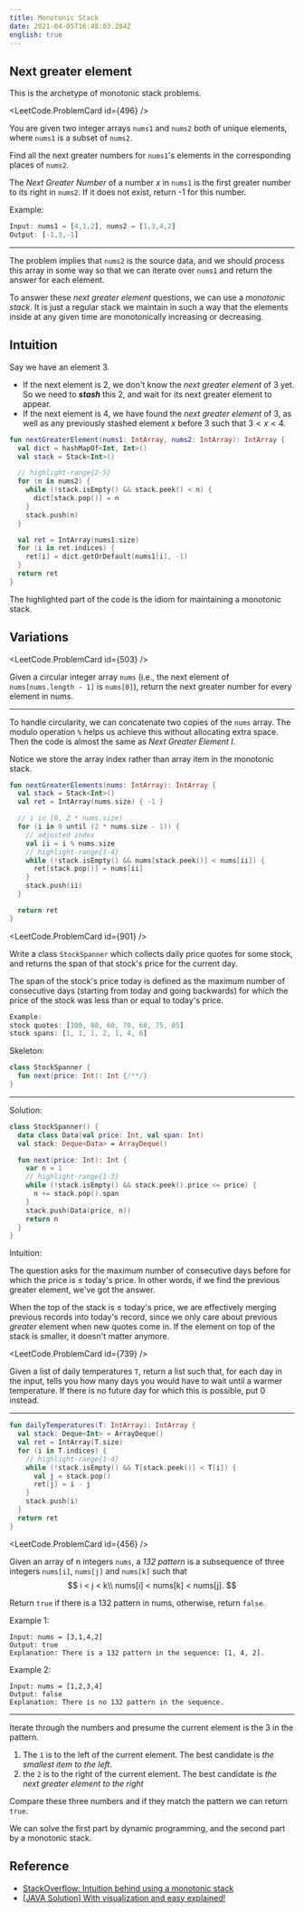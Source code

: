```yaml
---
title: Monotonic Stack
date: 2021-04-05T16:48:03.284Z
english: true
---
```



## Next greater element

This is the archetype of monotonic stack problems.

<LeetCode.ProblemCard id={496} />

You are given two integer arrays `nums1` and `nums2` both of unique elements, where `nums1` is a subset of `nums2`.

Find all the next greater numbers for `nums1`'s elements in the corresponding places of `nums2`.

The *Next Greater Number* of a number $x$ in `nums1` is the first greater number to its right in `nums2`. If it does not exist, return -1 for this number.

Example:
```javascript
Input: nums1 = [4,1,2], nums2 = [1,3,4,2]
Output: [-1,3,-1]
```

***

The problem implies that `nums2` is the source data, and we should process this array in some way
so that we can iterate over `nums1` and return the answer for each element.

To answer these *next greater element* questions,  we can use a *monotonic stack*.
It is just a regular stack we maintain in such a way that the elements inside
at any given time are monotonically increasing or decreasing.

## Intuition

Say we have an element $3$.
- If the next element is $2$, we don't know the *next greater element* of $3$ yet.
So we need to __*stash*__ this $2$, and wait for its next greater element to appear.
- If the next element is $4$, we have found the *next greater element* of $3$,
as well as any previously stashed element $x$ before $3$ such that $3 < x < 4$.

```kotlin
fun nextGreaterElement(nums1: IntArray, nums2: IntArray): IntArray {
  val dict = hashMapOf<Int, Int>()
  val stack = Stack<Int>()

  // highlight-range{2-5}
  for (n in nums2) {
    while (!stack.isEmpty() && stack.peek() < n) {
      dict[stack.pop()] = n
    }
    stack.push(n)
  }

  val ret = IntArray(nums1.size)
  for (i in ret.indices) {
    ret[i] = dict.getOrDefault(nums1[i], -1)
  }
  return ret
}
```

The highlighted part of the code is the idiom for maintaining a monotonic stack.

## Variations

<LeetCode.ProblemCard id={503} />

Given a circular integer array `nums`
(i.e., the next element of `nums[nums.length - 1]` is `nums[0]`),
return the next greater number for every element in nums.

---

To handle circularity, we can concatenate two copies of the `nums` array.
The modulo operation `%` helps us achieve this without allocating extra space.
Then the code is almost the same as *Next Greater Element I*.

Notice we store the array index rather than array item in the monotonic stack.

```kotlin
fun nextGreaterElements(nums: IntArray): IntArray {
  val stack = Stack<Int>()
  val ret = IntArray(nums.size) { -1 }

  // i in [0, 2 * nums.size)
  for (i in 0 until (2 * nums.size - 1)) {
    // adjusted index
    val ii = i % nums.size
    // highlight-range{1-4}
    while (!stack.isEmpty() && nums[stack.peek()] < nums[ii]) {
      ret[stack.pop()] = nums[ii]
    }
    stack.push(ii)
  }

  return ret
}
```


<LeetCode.ProblemCard id={901} />

Write a class `StockSpanner` which collects daily price quotes for some stock, and returns the span of that stock's price for the current day.

The span of the stock's price today is defined as the maximum number of consecutive days (starting from today and going backwards) for which the price of the stock was less than or equal to today's price.

```javascript
Example:
stock quotes: [100, 80, 60, 70, 60, 75, 85]
stock spans: [1, 1, 1, 2, 1, 4, 6]
```

Skeleton:

```kotlin
class StockSpanner {
  fun next(price: Int): Int {/**/}
}
```

***

Solution:

```kotlin
class StockSpanner() {
  data class Data(val price: Int, val span: Int)
  val stack: Deque<Data> = ArrayDeque()

  fun next(price: Int): Int {
    var n = 1
    // highlight-range{1-3}
    while (!stack.isEmpty() && stack.peek().price <= price) {
      n += stack.pop().span
    }
    stack.push(Data(price, n))
    return n
  }
}
```

Intuition:

The question asks for the maximum number of consecutive days before for which the price is $\leq$ today's price.
In other words, if we find the previous greater element, we've got the answer.

When the top of the stack is $\leq$ today's price, we are effectively merging previous records into today's record,
since we only care about previous *greater* element when new quotes come in.
If the element on top of the stack is smaller, it doesn't matter anymore.





<LeetCode.ProblemCard id={739} />

Given a list of daily temperatures `T`, return a list such that,
for each day in the input, tells you how many days you would have to wait until a warmer temperature.
If there is no future day for which this is possible, put $0$ instead.

***

```kotlin
fun dailyTemperatures(T: IntArray): IntArray {
  val stack: Deque<Int> = ArrayDeque()
  val ret = IntArray(T.size)
  for (i in T.indices) {
    // highlight-range{1-4}
    while (!stack.isEmpty() && T[stack.peek()] < T[i]) {
      val j = stack.pop()
      ret[j] = i - j
    }
    stack.push(i)
  }
  return ret
}
```

<LeetCode.ProblemCard id={456} />

Given an array of n integers `nums`, a *132 pattern* is a subsequence of three integers `nums[i]`, `nums[j]` and `nums[k]` such that
$$
i < j < k\\
nums[i] < nums[k] < nums[j].
$$

Return `true` if there is a 132 pattern in nums, otherwise, return `false`.

Example 1:
```
Input: nums = [3,1,4,2]
Output: true
Explanation: There is a 132 pattern in the sequence: [1, 4, 2].
```

Example 2:
```
Input: nums = [1,2,3,4]
Output: false
Explanation: There is no 132 pattern in the sequence.
```

***

Iterate through the numbers and presume the current element is the $3$ in the pattern.

1. The `1` is to the left of the current element. The best candidate is *the smallest item to the left*.
2. the `2` is to the right of the current element. The best candidate is *the next greater element to the right*

Compare these three numbers and if they match the pattern we can return `true`.

We can solve the first part by dynamic programming, and the second part by a monotonic stack.



## Reference

- [StackOverflow: Intuition behind using a monotonic stack](https://stackoverflow.com/a/55783476/6627776)
- [[JAVA Solution] With visualization and easy explained!](https://leetcode.com/problems/online-stock-span/discuss/640358/JAVA-Solution-With-visualization-and-easy-explained)



